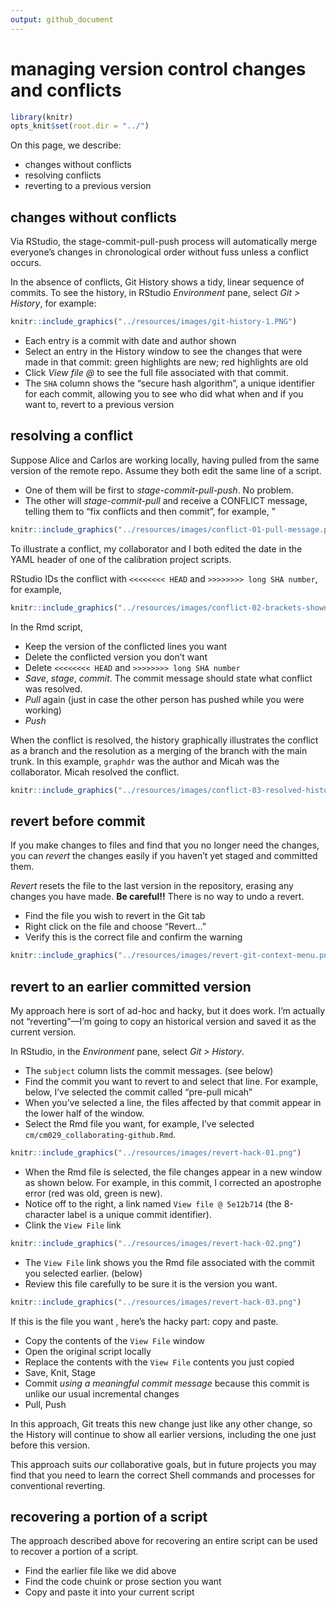 ```yaml
---
output: github_document
--- 
```


# managing version control changes and conflicts 

```r
library(knitr)
opts_knit$set(root.dir = "../")
```

 On this page, we describe:  

- changes without conflicts 
- resolving conflicts 
- reverting to a previous version 



## changes without conflicts 

Via RStudio, the stage-commit-pull-push process will automatically merge everyone's changes in chronological order without fuss unless a conflict occurs. 

In the absence of conflicts, Git History shows a tidy, linear sequence of commits. To see the history, in RStudio *Environment* pane, select *Git > History*, for example: 

```r
knitr::include_graphics("../resources/images/git-history-1.PNG")
```

- Each entry is a commit with date and author shown   
- Select an entry in the History window to see the changes that were made in that commit: green highlights are new; red highlights are old 
- Click *View file \@* to see the full file associated with that commit. 
- The `SHA` column shows the "secure hash algorithm", a unique identifier for each commit, allowing you to see who did what when and if you want to, revert to a previous version 


## resolving a conflict 

Suppose Alice and Carlos are working locally, having pulled from the same version of the remote repo. Assume they both edit the same line of a script. 

- One of them will be first to *stage-commit-pull-push*. No problem. 
- The other will *stage-commit-pull* and receive a CONFLICT message, telling them to "fix conflicts and then commit", for example, "  


```r
knitr::include_graphics("../resources/images/conflict-01-pull-message.png")
```



To illustrate a conflict, my collaborator and I both edited the date in the YAML header of one of the calibration project scripts. 
 
RStudio IDs the conflict with `<<<<<<<< HEAD` and `>>>>>>>> long SHA number`, for example, 


```r
knitr::include_graphics("../resources/images/conflict-02-brackets-shown.png")
```

In the Rmd script, 

- Keep the version of the conflicted lines you want 
- Delete the conflicted version you don't want 
- Delete  `<<<<<<<< HEAD` and `>>>>>>>> long SHA number` 
- *Save*, *stage*, *commit*. The commit message should state what conflict was resolved. 
- *Pull* again (just in case the other person has pushed while you were working) 
- *Push* 

When the conflict is resolved, the history graphically illustrates the conflict as a branch and the resolution as a merging of the branch with the main trunk. In this example, `graphdr` was the author and Micah was the collaborator. Micah resolved the conflict. 

```r
knitr::include_graphics("../resources/images/conflict-03-resolved-history.png")
```

## revert before commit   

If you make changes to files and find that you no longer need the changes, you can *revert* the changes easily if you haven't yet staged and committed them.  

*Revert* resets the file to the last version in the repository, erasing any changes you have made. **Be careful!!** There is no way to undo a revert.

- Find the file you wish to revert in the Git tab
- Right click on the file and choose "Revert..."
- Verify this is the correct file and confirm the warning

```r
knitr::include_graphics("../resources/images/revert-git-context-menu.png")
```

## revert to an earlier committed version 

My approach here is sort of ad-hoc and hacky, but it does work. I'm actually not "reverting"---I'm going to copy an historical version and saved it as the current version. 

In RStudio, in the *Environment* pane, select *Git > History*. 



- The `subject` column lists the commit messages. (see below) 
- Find the commit you want to revert to and select that line. For example, below, I've selected the commit called "pre-pull micah" 
- When you've selected a line, the files affected by that commit appear in the lower half of the window. 
- Select the Rmd file you want, for example, I've selected `cm/cm029_collaborating-github.Rmd`. 

```r
knitr::include_graphics("../resources/images/revert-hack-01.png")
```


- When the Rmd file is selected, the file changes appear in a new window as shown below. For example, in this commit, I corrected an apostrophe error (red was old, green is new).  
- Notice off to the right, a link named `View file @ 5e12b714` (the 8-character label is a unique commit identifier). 
- Clink the `View File` link 

```r
knitr::include_graphics("../resources/images/revert-hack-02.png")
```

- The `View File` link shows you the Rmd file associated with the commit you selected earlier. (below) 
- Review this file carefully to be sure it is the version you want. 

```r
knitr::include_graphics("../resources/images/revert-hack-03.png")
```

If this is the file you want , here's the hacky part: copy and paste.

- Copy the contents of the `View File` window 
- Open the original script locally 
- Replace the contents with the `View File` contents you just copied 
- Save, Knit, Stage 
- Commit *using a meaningful commit message* because this commit is unlike our usual incremental changes 
- Pull, Push 

In this approach, Git treats this new change just like any other change, so the History will continue to show all earlier versions, including the one just before this version. 

This approach suits *our* collaborative goals, but in future projects you may find that you need to learn the correct Shell commands and processes for conventional reverting.  

## recovering a portion of a script 

The approach described above for recovering an entire script can be used to recover a portion of a script. 

- Find the earlier file like we did above 
- Find the code chuink or prose section you want 
- Copy and paste it into your current script 


